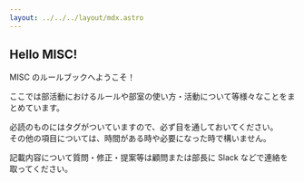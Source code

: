 ```yaml
---
layout: ../../../layout/mdx.astro
---
```




## Hello MISC!

MISC のルールブックへようこそ！

ここでは部活動におけるルールや部室の使い方・活動について等様々なことをまとめています。

必読のものにはタグがついていますので、必ず目を通しておいてください。\
その他の項目については、時間がある時や必要になった時で構いません。

記載内容について質問・修正・提案等は顧問または部長に Slack などで連絡を取ってください。

